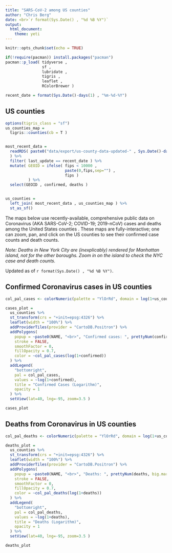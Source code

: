 ```yaml
---
title: "SARS-CoV-2 among US counties"
author: "Chris Berg"
date: <br>`r format(Sys.Date() , "%d %B %Y")`
output: 
  html_document:
    theme: yeti
---
```


```r
knitr::opts_chunk$set(echo = TRUE)

if(!require(pacman)) install.packages("pacman")
pacman::p_load( tidyverse ,  
                sf , 
                lubridate ,
                tigris ,
                leaflet ,
                RColorBrewer )

recent_date = format(Sys.Date()-days(1) , "%m-%d-%Y")

```

## US counties

```r


options(tigris_class = "sf")
us_counties_map = 
  tigris::counties(cb = T ) 


most_recent_data = 
  readRDS( paste0("data/export/us-county-data-updated-" , Sys.Date()-days(1) , ".rds" ,sep = "")
  ) %>%
  filter( last_update == recent_date ) %>%
  mutate( GEOID = ifelse( fips < 10000 , 
                          paste(0,fips,sep="") , 
                          fips ) 
          ) %>%
  select(GEOID , confirmed, deaths )


us_counties = 
  left_join( most_recent_data , us_counties_map ) %>%
  st_as_sf()

```

The maps below use recently-available, comprehensive public data on Coronavirus (AKA SARS-CoV-2; COVID-19; 2019-nCoV) cases and deaths among the United States counties . These maps are fully-interactive; one can zoom, pan, and click on the US counties to see their confirmed case counts and death counts.

*Note: Deaths in New York City are (inexplicably) rendered for Manhattan island, not for the other boroughs. Zoom in on the island to check the NYC case and death counts.*

Updated as of `r format(Sys.Date() , "%d %B %Y")`.


## Confirmed Coronavirus cases in US counties


```r


col_pal_cases <- colorNumeric(palette = "YlOrRd", domain = log(1+us_counties$confirmed), n = 10)

cases_plot = 
  us_counties %>%
  st_transform(crs = "+init=epsg:4326") %>%
  leaflet(width = "100%") %>% 
  addProviderTiles(provider = "CartoDB.Positron") %>%
  addPolygons(
    popup = ~paste0(NAME, "<br>", "Confirmed cases: ", prettyNum(confirmed, big.mark=",")),
    stroke = FALSE,
    smoothFactor = 0,
    fillOpacity = 0.7,
    color = ~col_pal_cases(log(1+confirmed))
  ) %>%
  addLegend(
    "bottomright", 
    pal = col_pal_cases, 
    values = ~log(1+confirmed),
    title = "Confirmed Cases (Logarithm)",
    opacity = 1
  ) %>% 
  setView(lat=40, lng=-95, zoom=3.5 )

cases_plot

```

## Deaths from Coronavirus in US counties

```r


col_pal_deaths <- colorNumeric(palette = "YlOrRd", domain = log(1+us_counties$deaths), n = 10)

deaths_plot = 
  us_counties %>%
  st_transform(crs = "+init=epsg:4326") %>%
  leaflet(width = "100%") %>% 
  addProviderTiles(provider = "CartoDB.Positron") %>%
  addPolygons(
    popup = ~paste0(NAME, "<br>", "Deaths: ", prettyNum(deaths, big.mark=",")),
    stroke = FALSE,
    smoothFactor = 0,
    fillOpacity = 0.7,
    color = ~col_pal_deaths(log(1+deaths))
  ) %>%
  addLegend(
    "bottomright", 
    pal = col_pal_deaths, 
    values = ~log(1+deaths),
    title = "Deaths (Logarithm)",
    opacity = 1
  ) %>% 
  setView(lat=40, lng=-95, zoom=3.5 )

deaths_plot
```